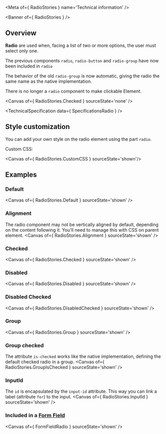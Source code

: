 
<Meta of={ RadioStories } name='Technical information' />

<Banner of={ RadioStories } />

## Overview

**Radio** are used when, facing a list of two or more options, the user must select only one.

The previous components `radio`, `radio-button` and `radio-group` have now been included in `radio`

The behavior of the old `radio-group` is now automatic, giving the radio the same name as the native implementation.

There is no longer a `radio` component to make clickable Element.

<Canvas of={ RadioStories.Checked } sourceState='none' />

<TechnicalSpecification data={ SpecificationsRadio } />

## Style customization

You can add your own style on the radio element using the part `radio`.

Custom CSS:

<Canvas of={ RadioStories.CustomCSS } sourceState='shown'/>

## Examples

### Default

<Canvas of={ RadioStories.Default } sourceState='shown' />

### Alignment
The radio component may not be vertically aligned by default, depending on the content following it.
You'll need to manage this with CSS on parent element.
<Canvas of={ RadioStories.Alignment } sourceState='shown' />

### Checked
<Canvas of={ RadioStories.Checked } sourceState='shown' />

### Disabled
<Canvas of={ RadioStories.Disabled } sourceState='shown' />

### Disabled Checked
<Canvas of={ RadioStories.DisabledChecked } sourceState='shown' />

### Group
<Canvas of={ RadioStories.Group } sourceState='shown' />

### Group checked
The attribute `is-checked` works like the native implementation, defining the default checked radio in a group.
<Canvas of={ RadioStories.GroupIsChecked } sourceState='shown' />

### InputId
The `id` is encapsulated by the `input-id` attribute. This way you can link a label (attribute `for`) to the input.
<Canvas of={ RadioStories.InputId } sourceState='shown' />

### Included in a [**Form Field**](?path=/docs/ods-components-form-elements-form-field--technical-information)
<Canvas of={ FormFieldRadio } sourceState='shown' />
